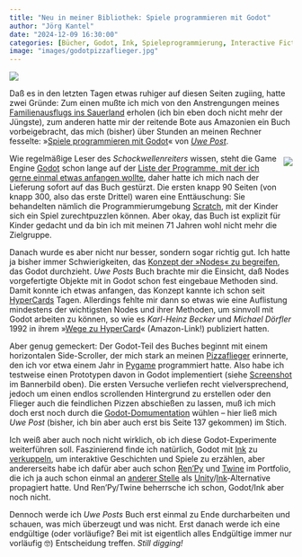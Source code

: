 ```yaml
---
title: "Neu in meiner Bibliothek: Spiele programmieren mit Godot"
author: "Jörg Kantel"
date: "2024-12-09 16:30:00"
categories: [Bücher, Godot, Ink, Spieleprogrammierung, Interactive Fiction]
image: "images/godotpizzaflieger.jpg"
---
```


[![](images/godotpizzaflieger-b.jpg)](https://www.flickr.com/photos/schockwellenreiter/54191457171/)

Daß es in den letzten Tagen etwas ruhiger auf diesen Seiten zugiing, hatte zwei Gründe: Zum einen mußte ich mich von den Anstrengungen meines [Familienausflugs ins Sauerland](https://kantel.github.io/posts/2024120301_mediadaten/) erholen (ich bin eben doch nicht mehr der Jüngste), zum anderen hatte mir der reitende Bote aus Amazonien ein Buch vorbeigebracht, das mich (bisher) über Stunden an meinen Rechner fesselte: »[Spiele programmieren mit Godot](https://www.rheinwerk-verlag.de/spiele-programmieren-mit-godot/)« von *[Uwe Post](https://www.rheinwerk-verlag.de/spiele-programmieren-mit-godot/autor/)*.

<div style="float: right; margin-left: 12px; margin-top: 6px;">[![](images/godotcover.png)](https://www.rheinwerk-verlag.de/spiele-programmieren-mit-godot/)</div>

Wie regelmäßige Leser des *Schockwellenreiters* wissen, steht die Game Engine [Godot](http://cognitiones.kantel-chaos-team.de/multimedia/spieleprogrammierung/godot.html) schon lange auf der [Liste der Programme, mit der ich gerne einmal etwas anfangen wollte](https://kantel.github.io/#category=Godot), daher hatte ich mich nach der Lieferung sofort auf das Buch gestürzt. Die ersten knapp 90 Seiten (von knapp 300, also das erste Drittel) waren eine Enttäuschung: Sie behandelten nämlich die Programmierumgebung [Scratch](http://cognitiones.kantel-chaos-team.de/programmierung/scratch.html), mit der Kinder sich ein Spiel zurechtpuzzlen können. Aber okay, das Buch ist explizit für Kinder gedacht und da bin ich mit meinen 71 Jahren wohl nicht mehr die Zielgruppe.

Danach wurde es aber nicht nur besser, sondern sogar richtig gut. Ich hatte ja bisher immer Schwierigkeiten, das [Konzept der »Nodes« zu begreifen](https://kantel.github.io/posts/2024043001_godot_tutorial/), das Godot durchzieht. *Uwe Posts* Buch brachte mir die Einsicht, daß Nodes vorgefertigte Objekte mit in Godot schon fest eingebaue Methoden sind. Damit konnte ich etwas anfangen, das Konzept kannte ich schon seit [HyperCards](http://cognitiones.kantel-chaos-team.de/programmierung/hypercard.html) Tagen. Allerdings fehlte mir dann so etwas wie eine Auflistung mindestens der wichtigsten Nodes und ihrer Methoden, um sinnvoll mit Godot arbeiten zu können, so wie es *Karl-Heinz Becker* und *Michael Dörfler* 1992 in ihrem »[Wege zu HyperCard](https://www.amazon.de/Wege-HyperCard-Einstieg-Software-Generation-Version/dp/3528151196)« (Amazon-Link!) publiziert hatten.

Aber genug gemeckert: Der Godot-Teil des Buches beginnt mit einem horizontalen Side-Scroller, der mich stark an meinen [Pizzaflieger](https://kantel.github.io/posts/2023011001_pizzaplane_trailer/) erinnerte, den ich vor etwa einem Jahr in [Pygame](http://cognitiones.kantel-chaos-team.de/multimedia/spieleprogrammierung/pygame.html) programmiert hatte. Also habe ich testweise einen Prototypen davon in Godot implementiert (siehe [Screenshot](https://www.flickr.com/photos/schockwellenreiter/54191457171/) im Bannerbild oben). Die ersten Versuche verliefen recht vielversprechend, jedoch um einen endlos scrollenden Hintergrund zu erstellen oder den Flieger auch die feindlichen Pizzen abschießen zu lassen, muß ich mich doch erst noch durch die [Godot-Domumentation](https://docs.godotengine.org/en/stable/) wühlen -- hier ließ mich *Uwe Post* (bisher, ich bin aber auch erst bis Seite 137 gekommen) im Stich.

Ich weiß aber auch noch nicht wirklich, ob ich diese Godot-Experimente weiterführen soll. Faszinierend finde ich natürlich, Godot mit [Ink](https://kantel.github.io/#category=Ink) zu [verkuppeln](https://kantel.github.io/posts/2024091201_godot_und_inky/), um interaktive Geschichten und Spiele zu erzählen, aber andererseits habe ich dafür aber auch schon [Ren'Py](http://cognitiones.kantel-chaos-team.de/multimedia/spieleprogrammierung/renpy.html) und [Twine](http://cognitiones.kantel-chaos-team.de/multimedia/spieleprogrammierung/twine2.html) im Portfolio, die ich ja auch schon einmal an [anderer Stelle](https://kantel.github.io/posts/2023091502_renpy_statt_unity/) als [Unity](http://cognitiones.kantel-chaos-team.de/multimedia/spieleprogrammierung/unity.html)/[Ink](http://cognitiones.kantel-chaos-team.de/multimedia/spieleprogrammierung/inkle.html)-Alternative propagiert hatte. Und Ren'Py/Twine beherrsche ich schon, Godot/Ink aber noch nicht.

Dennoch werde ich *Uwe Posts* Buch erst einmal zu Ende durcharbeiten und schauen, was mich überzeugt und was nicht. Erst danach werde ich eine endgültige (oder vorläufige? Bei mit ist eigentlich alles Endgültige immer nur vorläufig&nbsp;🤓) Entscheidung treffen. *Still digging!*